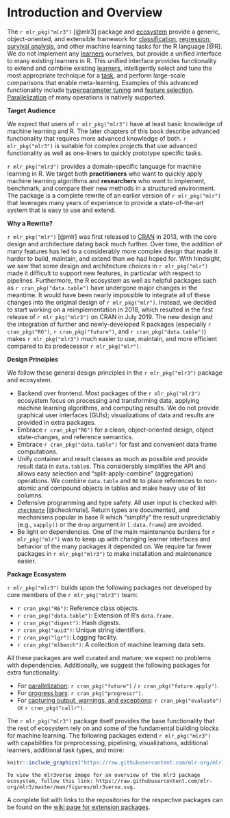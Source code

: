 # Introduction and Overview {#introduction}

The `r mlr_pkg("mlr3")` [@mlr3] package and [ecosystem](https://github.com/mlr-org/mlr3/wiki/Extension-Packages) provide a generic, object-oriented, and extensible framework for [classification](#tasks), [regression](#tasks), [survival analysis](#survival), and other machine learning tasks for the R language [@R].
We do not implement any [learners](#learners) ourselves, but provide a unified interface to many existing learners in R.
This unified interface provides functionality to extend and combine existing [learners](#learners), intelligently select and tune the most appropriate technique for a [task](#tasks), and perform large-scale comparisons that enable meta-learning.
Examples of this advanced functionality include [hyperparameter tuning](#tuning) and [feature selection](#fs). [Parallelization](#parallelization) of many operations is natively supported.

**Target Audience**

We expect that users of `r mlr_pkg("mlr3")` have at least basic knowledge of machine learning and R.
The later chapters of this book describe advanced functionality that requires more advanced knowledge of both.
`r mlr_pkg("mlr3")` is suitable for complex projects that use advanced functionality as well as one-liners to quickly prototype specific tasks.

`r mlr_pkg("mlr3")` provides a domain-specific language for machine learning in R.
We target both **practitioners** who want to quickly apply machine learning algorithms and **researchers** who want to implement, benchmark, and compare their new methods in a structured environment.
The package is a complete rewrite of an earlier version of `r mlr_pkg("mlr")` that leverages many years of experience to provide a state-of-the-art system that is easy to use and extend.

**Why a Rewrite?**

`r mlr_pkg("mlr")` [@mlr] was first released to [CRAN](https://cran.r-project.org) in 2013, with the core design and architecture dating back much further.
Over time, the addition of many features has led to a considerably more complex design that made it harder to build, maintain, and extend than we had hoped for.
With hindsight, we saw that some design and architecture choices in `r mlr_pkg("mlr")` made it difficult to support new features, in particular with respect to pipelines.
Furthermore, the R ecosystem as well as helpful packages such as `r cran_pkg("data.table")` have undergone major changes in the meantime.
It would have been nearly impossible to integrate all of these changes into the original design of `r mlr_pkg("mlr")`.
Instead, we decided to start working on a reimplementation in 2018, which resulted in the first release of `r mlr_pkg("mlr3")` on CRAN in July 2019.
The new design and the integration of further and newly-developed R packages (especially `r cran_pkg("R6")`, `r cran_pkg("future")`, and `r cran_pkg("data.table")`) makes `r mlr_pkg("mlr3")` much easier to use, maintain, and more efficient compared to its predecessor `r mlr_pkg("mlr")`.

**Design Principles**

We follow these general design principles in the `r mlr_pkg("mlr3")` package and ecosystem.

* Backend over frontend.
  Most packages of the `r mlr_pkg("mlr3")` ecosystem focus on processing and transforming data, applying machine learning algorithms, and computing results.
  We do not provide graphical user interfaces (GUIs); visualizations of data and results are provided in extra packages.
* Embrace `r cran_pkg("R6")` for a clean, object-oriented design, object state-changes, and reference semantics.
* Embrace `r cran_pkg("data.table")` for fast and convenient data frame computations.
* Unify container and result classes as much as possible and provide result data in `data.table`s.
    This considerably simplifies the API and allows easy selection and "split-apply-combine" (aggregation) operations.
    We combine `data.table` and `R6` to place references to non-atomic and compound objects in tables and make heavy use of list columns.
* Defensive programming and type safety.
  All user input is checked with [`checkmate`](https://cran.r-project.org/package=checkmate) [@checkmate].
  Return types are documented, and mechanisms popular in base R which "simplify" the result unpredictably (e.g., `sapply()` or the `drop` argument in `[.data.frame`) are avoided.
* Be light on dependencies.
  One of the main maintenance burdens for `r mlr_pkg("mlr")` was to keep up with changing learner interfaces and behavior of the many packages it depended on.
  We require far fewer packages in `r mlr_pkg("mlr3")` to make installation and maintenance easier.

**Package Ecosystem**

`r mlr_pkg("mlr3")` builds upon the following packages not developed by core members of the `r mlr_pkg("mlr3")` team:

  * `r cran_pkg("R6")`:
    Reference class objects.
  * `r cran_pkg("data.table")`:
    Extension of R's `data.frame`.
  * `r cran_pkg("digest")`:
    Hash digests.
  * `r cran_pkg("uuid")`:
    Unique string identifiers.
  * `r cran_pkg("lgr")`:
    Logging facility.
  * `r cran_pkg("mlbench")`:
    A collection of machine learning data sets.

All these packages are well curated and mature; we expect no problems with dependencies.
Additionally, we suggest the following packages for extra functionality:

* For [parallelization](#parallelization): `r cran_pkg("future")` / `r cran_pkg("future.apply")`.
* For [progress bars](#progress-bars): `r cran_pkg("progressr")`.
* For [capturing output, warnings, and exceptions](#error-handling): `r cran_pkg("evaluate")` or `r cran_pkg("callr")`.

The `r mlr_pkg("mlr3")` package itself provides the base functionality that the rest of ecosystem rely on and some of the fundamental building blocks for machine learning.
The following packages extend `r mlr_pkg("mlr3")` with capabilities for preprocessing, pipelining, visualizations, additional learners, additional task types, and more:

```r
knitr::include_graphics("https://raw.githubusercontent.com/mlr-org/mlr3/master/man/figures/mlr3verse.svg")
```

```asis
To view the mlr3verse image for an overview of the mlr3 package ecosystem, follow this link: https://raw.githubusercontent.com/mlr-org/mlr3/master/man/figures/mlr3verse.svg.
```

A complete list with links to the repositories for the respective packages can be found on the [wiki page for extension packages](https://github.com/mlr-org/mlr3/wiki/Extension-Packages).
